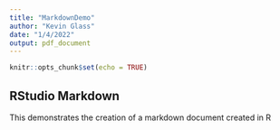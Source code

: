 ```yaml
---
title: "MarkdownDemo"
author: "Kevin Glass"
date: "1/4/2022"
output: pdf_document
---
```


```r
knitr::opts_chunk$set(echo = TRUE)
```

## RStudio Markdown

This demonstrates the creation of a markdown document created in R
